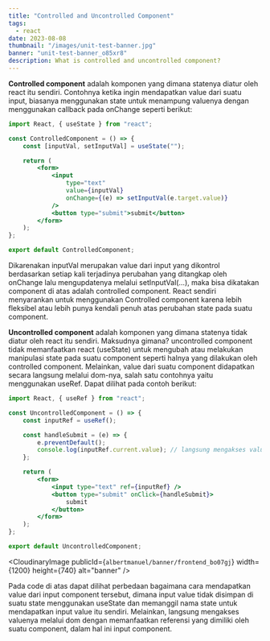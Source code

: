 ```yaml
---
title: "Controlled and Uncontrolled Component"
tags:
  - react
date: 2023-08-08
thumbnail: "/images/unit-test-banner.jpg"
banner: "unit-test-banner_o85xr8"
description: What is controlled and uncontrolled component?
---
```


**Controlled component** adalah komponen yang dimana statenya diatur oleh react itu sendiri. Contohnya ketika ingin mendapatkan value dari suatu input, biasanya menggunakan state untuk menampung valuenya dengan menggunakan callback pada onChange seperti berikut:

```jsx
import React, { useState } from "react";

const ControlledComponent = () => {
	const [inputVal, setInputVal] = useState("");

	return (
		<form>
			<input
				type="text"
				value={inputVal}
				onChange={(e) => setInputVal(e.target.value)}
			/>
			<button type="submit">submit</button>
		</form>
	);
};

export default ControlledComponent;
```

Dikarenakan inputVal merupakan value dari input yang dikontrol berdasarkan setiap kali terjadinya perubahan yang ditangkap oleh onChange lalu mengupdatenya melalui setInputVal(…), maka bisa dikatakan component di atas adalah controlled component. React sendiri menyarankan untuk menggunakan Controlled component karena lebih fleksibel atau lebih punya kendali penuh atas perubahan state pada suatu component.

**Uncontrolled component** adalah komponen yang dimana statenya tidak diatur oleh react itu sendiri. Maksudnya gimana? uncontrolled component tidak memanfaatkan react (useState) untuk mengubah atau melakukan manipulasi state pada suatu component seperti halnya yang dilakukan oleh controlled component. Melainkan, value dari suatu component didapatkan secara langsung melalui dom-nya, salah satu contohnya yaitu menggunakan useRef. Dapat dilihat pada contoh berikut:

```jsx
import React, { useRef } from "react";

const UncontrolledComponent = () => {
	const inputRef = useRef();

	const handleSubmit = (e) => {
		e.preventDefault();
		console.log(inputRef.current.value); // langsung mengakses value input melalui dom
	};

	return (
		<form>
			<input type="text" ref={inputRef} />
			<button type="submit" onClick={handleSubmit}>
				submit
			</button>
		</form>
	);
};

export default UncontrolledComponent;
```

<CloudinaryImage
	publicId={`albertmanuel/banner/frontend_bo07gj`}
	width={1200}
	height={740}
	alt="banner"
/>

Pada code di atas dapat dilihat perbedaan bagaimana cara mendapatkan value dari input component tersebut, dimana input value tidak disimpan di suatu state menggunakan useState dan memanggil nama state untuk mendapatkan input value itu sendiri. Melainkan, langsung mengakses valuenya melalui dom dengan memanfaatkan referensi yang dimiliki oleh suatu component, dalam hal ini input component.
